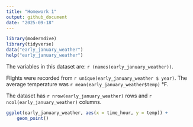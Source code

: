 ```yaml
---
title: "Homework 1"
output: github_document
date: "2025-09-18"
---
```


```r
library(moderndive)
library(tidyverse)
data("early_january_weather")
help("early_january_weather")
```

The variables in this dataset are: `r (names(early_january_weather))`.

Flights were recorded from `r unique(early_january_weather $ year)`. The average temperature was `r mean(early_january_weather$temp)` °F.

The dataset has `r nrow(early_january_weather)` rows and `r ncol(early_january_weather)` columns.

```r
ggplot(early_january_weather, aes(x = time_hour, y = temp)) + 
    geom_point()
```
